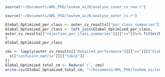 ```r
source("~/Documents/AML_PhD/leukem_ai/R/analyse_inner_cv_new.r")
```
```r
source("~/Documents/AML_PhD/leukem_ai/R/analyse_outer_cv.r")
```


```r
Global_Optimized_per_class <- outer_cv_results[["per_class_summaries"]][["cv"]] %>% filter(Model == "Global_Optimized") %>% select(Class, Mean_F1)
Global_Optimized_per_class <- left_join(Global_Optimized_per_class, 
outer_cv_results[["rejection_per_class_summaries"]][["cv"]]%>% filter(Model == "Global_Optimized") %>% select(Class, Mean_F1) %>% rename(Mean_F1_with_rej = Mean_F1)
)
Global_Optimized_per_class
```

```r

cms <- lapply(outer_cv_results[["detailed_performance"]][["cv"]][["Global_Optimized"]], function(x){
  x[["confusion_matrix"]][["table"]]
})
Global_Optimized_total_cm <- Reduce(`+`, cms)
write.csv(Global_Optimized_total_cm, "~/Documents/AML_PhD/leukem_ai/inner_cv_best_params_n10/combined_cm.csv")
```

